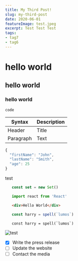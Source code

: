 ```yaml
---
title: My Third Post!
slug: my-third-post
date: 2020-06-01
featureImage: test.jpeg
excerpt: Test Test Test
tags: 
- tag7
- tag6
---
```

# hello world
## hello world
### hello world
`code`

| Syntax | Description |
| ----------- | ----------- |
| Header | Title |
| Paragraph | Text |

```js
{
  "firstName": "John",
  "lastName": "Smith",
  "age": 25
}
```
test

```jsx
   const set = new Set()
```

```jsx
   import react from 'React'
```
```html  
   <div>Hello World</div>
```
```jsx
   const harry = spell(`lumos`)
```
```graphql
   const harry = spell(`lumos`)
```
![test](test.jpeg)

- [x] Write the press release
- [ ] Update the website
- [ ] Contact the media